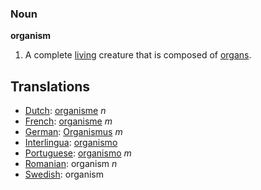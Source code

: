 === Noun ===

'''organism'''

#A complete [[living]] creature that is composed of [[organ]]s.

==Translations==
*[[Dutch]]: [[organisme]] ''n''
*[[French]]: [[organisme]] ''m''
*[[German]]: [[Organismus]] ''m''
*[[Interlingua]]: [[organismo]]
*[[Portuguese]]: [[organismo]] ''m''
*[[Romanian]]: organism ''n''
*[[Swedish]]: organism